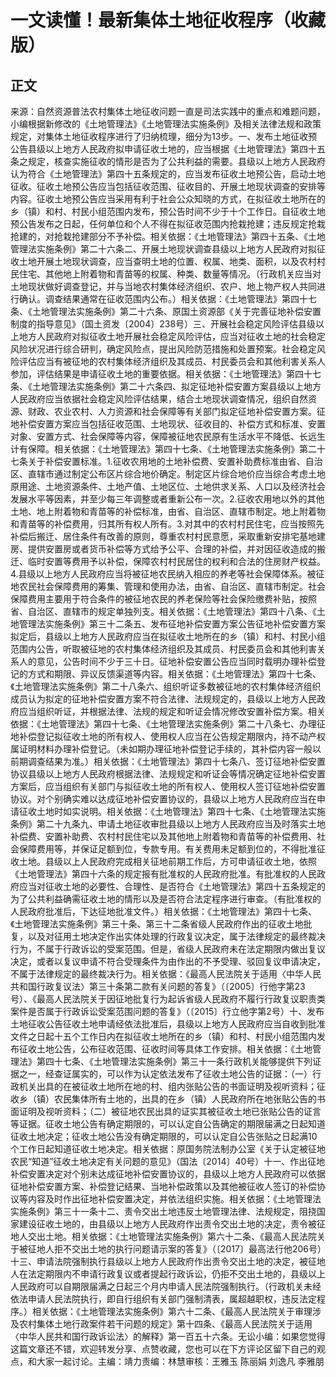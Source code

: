 # 一文读懂！最新集体土地征收程序（收藏版）
## 正文
来源：自然资源普法农村集体土地征收问题一直是司法实践中的重点和难题问题，小编根据新修改的《土地管理法》《土地管理法实施条例》及相关法律法规和政策规定，对集体土地征收程序进行了归纳梳理，细分为13步。一、发布土地征收预公告县级以上地方人民政府拟申请征收土地的，应当根据《土地管理法》第四十五条之规定，核查实施征收的情形是否为了公共利益的需要。县级以上地方人民政府认为符合《土地管理法》第四十五条规定的，应当发布征收土地预公告，启动土地征收。征收土地预公告应当包括征收范围、征收目的、开展土地现状调查的安排等内容。征收土地预公告应当采用有利于社会公众知晓的方式，在拟征收土地所在的乡（镇）和村、村民小组范围内发布，预公告时间不少于十个工作日。自征收土地预公告发布之日起，任何单位和个人不得在拟征收范围内抢栽抢建；违反规定抢栽抢建的，对抢栽抢建部分不予补偿。相关依据：《土地管理法》第四十五条、《土地管理法实施条例》第二十六条二、开展土地现状调查县级以上地方人民政府对拟征收土地开展土地现状调查，应当查明土地的位置、权属、地类、面积，以及农村村民住宅、其他地上附着物和青苗等的权属、种类、数量等情况。（行政机关应当对土地现状做好调查登记，并与当地农村集体经济组织、农户、地上物产权人共同进行确认。调查结果通常在征收范围内公布。）相关依据：《土地管理法》第四十七条、《土地管理法实施条例》第二十六条、原国土资源部《关于完善征地补偿安置制度的指导意见》（国土资发〔2004〕238号）三、开展社会稳定风险评估县级以上地方人民政府对拟征收土地开展社会稳定风险评估，应当对征收土地的社会稳定风险状况进行综合研判，确定风险点，提出风险防范措施和处置预案。社会稳定风险评估应当有被征地的农村集体经济组织及其成员、村民委员会和其他利害关系人参加，评估结果是申请征收土地的重要依据。相关依据：《土地管理法》第四十七条、《土地管理法实施条例》第二十六条四、拟定征地补偿安置方案县级以上地方人民政府应当依据社会稳定风险评估结果，结合土地现状调查情况，组织自然资源、财政、农业农村、人力资源和社会保障等有关部门拟定征地补偿安置方案。征地补偿安置方案应当包括征收范围、土地现状、征收目的、补偿方式和标准、安置对象、安置方式、社会保障等内容，保障被征地农民原有生活水平不降低、长远生计有保障。相关依据：《土地管理法》第四十七条、《土地管理法实施条例》第二十七条关于补偿安置标准。1.征收农用地的土地补偿费、安置补助费标准由省、自治区、直辖市通过制定公布区片综合地价确定。制定区片综合地价应当综合考虑土地原用途、土地资源条件、土地产值、土地区位、土地供求关系、人口以及经济社会发展水平等因素，并至少每三年调整或者重新公布一次。2.征收农用地以外的其他土地、地上附着物和青苗等的补偿标准，由省、自治区、直辖市制定。地上附着物和青苗等的补偿费用，归其所有权人所有。3.对其中的农村村民住宅，应当按照先补偿后搬迁、居住条件有改善的原则，尊重农村村民意愿，采取重新安排宅基地建房、提供安置房或者货币补偿等方式给予公平、合理的补偿，并对因征收造成的搬迁、临时安置等费用予以补偿，保障农村村民居住的权利和合法的住房财产权益。4.县级以上地方人民政府应当将被征地农民纳入相应的养老等社会保障体系。被征地农民社会保障费用的筹集、管理和使用办法，由省、自治区、直辖市制定。社会保障费用主要用于符合条件的被征地农民的养老保险等社会保险缴费补贴，按照省、自治区、直辖市的规定单独列支。相关依据：《土地管理法》第四十八条、《土地管理法实施条例》第三十二条五、发布征地补偿安置方案公告征地补偿安置方案拟定后，县级以上地方人民政府应当在拟征收土地所在的乡（镇）和村、村民小组范围内公告，听取被征地的农村集体经济组织及其成员、村民委员会和其他利害关系人的意见，公告时间不少于三十日。征地补偿安置公告应当同时载明办理补偿登记的方式和期限、异议反馈渠道等内容。相关依据：《土地管理法》第四十七条、《土地管理法实施条例》第二十八条六、组织听证多数被征地的农村集体经济组织成员认为拟定的征地补偿安置方案不符合法律、法规规定的，县级以上地方人民政府应当组织听证，并根据法律、法规的规定和听证会情况修改安置补偿方案。相关依据：《土地管理法》第四十七条、《土地管理法实施条例》第二十八条七、办理征地补偿登记拟征收土地的所有权人、使用权人应当在公告规定期限内，持不动产权属证明材料办理补偿登记。（未如期办理征地补偿登记手续的，其补偿内容一般以前期调查结果为准。）相关依据：《土地管理法》第四十七条八、签订征地补偿安置协议县级以上地方人民政府根据法律、法规规定和听证会等情况确定征地补偿安置方案后，应当组织有关部门与拟征收土地的所有权人、使用权人签订征地补偿安置协议。对个别确实难以达成征地补偿安置协议的，县级以上地方人民政府应当在申请征收土地时如实说明。相关依据：《土地管理法》第四十七条、《土地管理法实施条例》第二十九条九、申请土地征收审批县级以上地方人民政府应当及时落实土地补偿费、安置补助费、农村村民住宅以及其他地上附着物和青苗等的补偿费用、社会保障费用等，并保证足额到位，专款专用。有关费用未足额到位的，不得批准征收土地。县级以上人民政府完成相关征地前期工作后，方可申请征收土地，依照《土地管理法》第四十六条的规定报有批准权的人民政府批准。有批准权的人民政府应当对征收土地的必要性、合理性、是否符合《土地管理法》第四十五条规定的为了公共利益确需征收土地的情形以及是否符合法定程序进行审查。（有批准权的人民政府批准后，下达征地批准文件。）相关依据：《土地管理法》第四十七条、《土地管理法实施条例》第三十条、第三十二条省级人民政府作出的征收土地批复，以及对征用土地决定作出实体处理的行政复议决定，属于法律规定的最终裁决行为，不属于行政诉讼的受案范围。但是，省级人民政府未在法定期限内做出复议决定，或者以复议申请不符合受理条件为由作出的不予受理、驳回复议申请决定，不属于法律规定的最终裁决行为。相关依据：《最高人民法院关于适用〈中华人民共和国行政复议法〉第三十条第二款有关问题的答复》（〔2005〕行他字第23号）、《最高人民法院关于因征地批复行为起诉省级人民政府不履行行政复议职责类案件是否属于行政诉讼受案范围问题的答复》（〔2015〕行立他字第2号）十、发布土地征收公告征收土地申请经依法批准后，县级以上地方人民政府应当自收到批准文件之日起十五个工作日内在拟征收土地所在的乡（镇）和村、村民小组范围内发布征收土地公告，公布征收范围、征收时间等具体工作安排。相关依据：《土地管理法》第四十七条、《土地管理法实施条例》第三十一条行政机关能够提供下列证据之一，经查证属实的，可以作为认定依法发布了征收土地公告的证据：（一）行政机关出具的在被征收土地所在地的村、组内张贴公告的书面证明及视听资料；征收乡（镇）农民集体所有土地的，出具的在乡（镇）人民政府所在地张贴公告的书面证明及视听资料；（二）被征地农民出具的证实其被征收土地已张贴公告的证言等证据。征收土地公告有确定期限的，可以认定自公告确定的期限届满之日起知道征收土地决定；征收土地公告没有确定期限的，可以认定自公告张贴之日起满10个工作日起知道征收土地决定。相关依据：原国务院法制办公室《关于认定被征地农民“知道”征收土地决定有关问题的意见》（国法〔2014〕40号）十一、作出征地补偿安置决定对个别未达成征地补偿安置协议的，县级以上地方人民政府可以依据征地补偿安置方案、补偿登记结果、当地补偿政策以及其他被征收人签订的补偿协议等内容及时作出征地补偿安置决定，并依法组织实施。相关依据：《土地管理法实施条例》第三十一条十二、责令交出土地违反土地管理法律、法规规定，阻挠国家建设征收土地的，由县级以上地方人民政府作出责令交出土地的决定，责令被征地人交出土地。相关依据：《土地管理法实施条例》第六十二条、《最高人民法院关于被征地人拒不交出土地的执行问题请示案的答复》（〔2017〕最高法行他206号）十三、申请法院强制执行县级以上地方人民政府作出责令交出土地的决定，被征地人在法定期限内不申请行政复议或者提起行政诉讼，仍拒不交出土地的，县级以上人民政府可以自期限届满之日起三个月内申请人民法院强制执行。（行政机关未经依法申请人民法院执行，即自行组织有关部门强制清表，属超越职权，违反法定程序。）相关依据：《土地管理法实施条例》第六十二条、《最高人民法院关于审理涉及农村集体土地行政案件若干问题的规定》第十四条、《最高人民法院关于适用〈中华人民共和国行政诉讼法〉的解释》第一百五十六条。无讼小编：如果您觉得这篇文章还不错，欢迎转发分享、点赞收藏，您也可以在下方评论区留下自己的观点，和大家一起讨论。主编：靖力责编：林慧审核：王雅玉 陈丽娟 刘逸凡 李雅朋